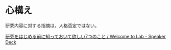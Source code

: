 # 心構え {#preparation}

研究内容に対する指摘は，人格否定ではない。

[研究をはじめる前に知っておいて欲しい7つのこと / Welcome to Lab - Speaker Deck](https://speakerdeck.com/kaityo256/welcome-to-lab?slide=9)